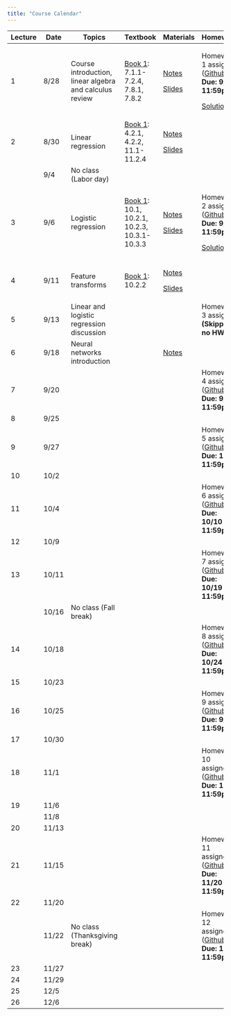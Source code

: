 ```yaml
---
title: "Course Calendar"
---
```


+---------+---------+---------------------------------------------------------+---------------------------------------------------------------------------------------------+------------------------------------------------------+------------------------------------------------------------------------------------------------------------------------------+
| Lecture | Date    | Topics                                                  | Textbook                                                                                    | Materials                                            | Homework                                                                                                                     |
+=========+=========+=========================================================+=============================================================================================+======================================================+==============================================================================================================================+
| 1       | 8/28    | Course introduction, linear algebra and calculus review | [Book 1](https://probml.github.io/pml-book/book1.html): 7.1.1-7.2.4, 7.8.1, 7.8.2           | [Notes](../lecture1-background/notes.qmd)            | Homework 1 assigned ([Github](https://github.com/orgs/CS152-Neural-Networks-Fall-2023/repositories)) **Due: 9/5 11:59pm**    |
|         |         |                                                         |                                                                                             |                                                      |                                                                                                                              |
|         |         |                                                         |                                                                                             | [Slides](../lecture1-background/slides.qmd)          | [Solutions](../assignments/homework1-background/solutions.html)                                                              |
+---------+---------+---------------------------------------------------------+---------------------------------------------------------------------------------------------+------------------------------------------------------+------------------------------------------------------------------------------------------------------------------------------+
| 2       | 8/30    | Linear regression                                       | [Book 1](https://probml.github.io/pml-book/book1.html): 4.2.1, 4.2.2, 11.1-11.2.4           | [Notes](../lecture2-linear-regression/notes.qmd)     |                                                                                                                              |
|         |         |                                                         |                                                                                             |                                                      |                                                                                                                              |
|         |         |                                                         |                                                                                             | [Slides](../lecture2-linear-regression/slides.qmd)   |                                                                                                                              |
+---------+---------+---------------------------------------------------------+---------------------------------------------------------------------------------------------+------------------------------------------------------+------------------------------------------------------------------------------------------------------------------------------+
|         | 9/4     | No class (Labor day)                                    |                                                                                             |                                                      |                                                                                                                              |
+---------+---------+---------------------------------------------------------+---------------------------------------------------------------------------------------------+------------------------------------------------------+------------------------------------------------------------------------------------------------------------------------------+
| 3       | 9/6     | Logistic regression                                     | [Book 1](https://probml.github.io/pml-book/book1.html): 10.1, 10.2.1, 10.2.3, 10.3.1-10.3.3 | [Notes](../lecture3-logistic-regression/notes.qmd)   | Homework 2 assigned ([Github](https://github.com/orgs/CS152-Neural-Networks-Fall-2023/repositories)) **Due: 9/12 11:59pm**   |
|         |         |                                                         |                                                                                             |                                                      |                                                                                                                              |
|         |         |                                                         |                                                                                             | [Slides](../lecture3-logistic-regression/slides.qmd) | [Solutions](../assignments/homework2-linear-regression/solutions.html)                                                       |
+---------+---------+---------------------------------------------------------+---------------------------------------------------------------------------------------------+------------------------------------------------------+------------------------------------------------------------------------------------------------------------------------------+
| 4       | 9/11    | Feature transforms                                      | [Book 1](https://probml.github.io/pml-book/book1.html): 10.2.2                              | [Notes](../lecture4-feature-transforms/notes.qmd)    |                                                                                                                              |
|         |         |                                                         |                                                                                             |                                                      |                                                                                                                              |
|         |         |                                                         |                                                                                             | [Slides](../lecture4-feature-transforms/slides.html) |                                                                                                                              |
+---------+---------+---------------------------------------------------------+---------------------------------------------------------------------------------------------+------------------------------------------------------+------------------------------------------------------------------------------------------------------------------------------+
| 5       | 9/13    | Linear and logistic regression discussion               |                                                                                             |                                                      | Homework 3 assigned **(Skipped, no HW3)**                                                                                    |
+---------+---------+---------------------------------------------------------+---------------------------------------------------------------------------------------------+------------------------------------------------------+------------------------------------------------------------------------------------------------------------------------------+
| 6       | 9/18    | Neural networks introduction                            |                                                                                             | [Notes](../lecture5-neural-networks-intro/notes.qmd) |                                                                                                                              |
+---------+---------+---------------------------------------------------------+---------------------------------------------------------------------------------------------+------------------------------------------------------+------------------------------------------------------------------------------------------------------------------------------+
| 7       | 9/20    |                                                         |                                                                                             |                                                      | Homework 4 assigned ([Github](https://github.com/orgs/CS152-Neural-Networks-Fall-2023/repositories)) **Due: 9/26 11:59pm**   |
+---------+---------+---------------------------------------------------------+---------------------------------------------------------------------------------------------+------------------------------------------------------+------------------------------------------------------------------------------------------------------------------------------+
| 8       | 9/25    |                                                         |                                                                                             |                                                      |                                                                                                                              |
+---------+---------+---------------------------------------------------------+---------------------------------------------------------------------------------------------+------------------------------------------------------+------------------------------------------------------------------------------------------------------------------------------+
| 9       | 9/27    |                                                         |                                                                                             |                                                      | Homework 5 assigned ([Github](https://github.com/orgs/CS152-Neural-Networks-Fall-2023/repositories)) **Due: 10/3 11:59pm**   |
+---------+---------+---------------------------------------------------------+---------------------------------------------------------------------------------------------+------------------------------------------------------+------------------------------------------------------------------------------------------------------------------------------+
| 10      | 10/2    |                                                         |                                                                                             |                                                      |                                                                                                                              |
+---------+---------+---------------------------------------------------------+---------------------------------------------------------------------------------------------+------------------------------------------------------+------------------------------------------------------------------------------------------------------------------------------+
| 11      | 10/4    |                                                         |                                                                                             |                                                      | Homework 6 assigned ([Github](https://github.com/orgs/CS152-Neural-Networks-Fall-2023/repositories)) **Due: 10/10 11:59pm**  |
+---------+---------+---------------------------------------------------------+---------------------------------------------------------------------------------------------+------------------------------------------------------+------------------------------------------------------------------------------------------------------------------------------+
| 12      | 10/9    |                                                         |                                                                                             |                                                      |                                                                                                                              |
+---------+---------+---------------------------------------------------------+---------------------------------------------------------------------------------------------+------------------------------------------------------+------------------------------------------------------------------------------------------------------------------------------+
| 13      | 10/11   |                                                         |                                                                                             |                                                      | Homework 7 assigned ([Github](https://github.com/orgs/CS152-Neural-Networks-Fall-2023/repositories)) **Due: 10/19 11:59pm**  |
+---------+---------+---------------------------------------------------------+---------------------------------------------------------------------------------------------+------------------------------------------------------+------------------------------------------------------------------------------------------------------------------------------+
|         | 10/16   | No class (Fall break)                                   |                                                                                             |                                                      |                                                                                                                              |
+---------+---------+---------------------------------------------------------+---------------------------------------------------------------------------------------------+------------------------------------------------------+------------------------------------------------------------------------------------------------------------------------------+
| 14      | 10/18   |                                                         |                                                                                             |                                                      | Homework 8 assigned ([Github](https://github.com/orgs/CS152-Neural-Networks-Fall-2023/repositories)) **Due: 10/24 11:59pm**  |
+---------+---------+---------------------------------------------------------+---------------------------------------------------------------------------------------------+------------------------------------------------------+------------------------------------------------------------------------------------------------------------------------------+
| 15      | 10/23   |                                                         |                                                                                             |                                                      |                                                                                                                              |
+---------+---------+---------------------------------------------------------+---------------------------------------------------------------------------------------------+------------------------------------------------------+------------------------------------------------------------------------------------------------------------------------------+
| 16      | 10/25   |                                                         |                                                                                             |                                                      | Homework 9 assigned ([Github](https://github.com/orgs/CS152-Neural-Networks-Fall-2023/repositories)) **Due: 9/5 11:59pm**    |
+---------+---------+---------------------------------------------------------+---------------------------------------------------------------------------------------------+------------------------------------------------------+------------------------------------------------------------------------------------------------------------------------------+
| 17      | 10/30   |                                                         |                                                                                             |                                                      |                                                                                                                              |
+---------+---------+---------------------------------------------------------+---------------------------------------------------------------------------------------------+------------------------------------------------------+------------------------------------------------------------------------------------------------------------------------------+
| 18      | 11/1    |                                                         |                                                                                             |                                                      | Homework 10 assigned ([Github](https://github.com/orgs/CS152-Neural-Networks-Fall-2023/repositories)) **Due: 11/7 11:59pm**  |
+---------+---------+---------------------------------------------------------+---------------------------------------------------------------------------------------------+------------------------------------------------------+------------------------------------------------------------------------------------------------------------------------------+
| 19      | 11/6    |                                                         |                                                                                             |                                                      |                                                                                                                              |
+---------+---------+---------------------------------------------------------+---------------------------------------------------------------------------------------------+------------------------------------------------------+------------------------------------------------------------------------------------------------------------------------------+
|         | 11/8    |                                                         |                                                                                             |                                                      |                                                                                                                              |
+---------+---------+---------------------------------------------------------+---------------------------------------------------------------------------------------------+------------------------------------------------------+------------------------------------------------------------------------------------------------------------------------------+
| 20      | 11/13   |                                                         |                                                                                             |                                                      |                                                                                                                              |
+---------+---------+---------------------------------------------------------+---------------------------------------------------------------------------------------------+------------------------------------------------------+------------------------------------------------------------------------------------------------------------------------------+
| 21      | 11/15   |                                                         |                                                                                             |                                                      | Homework 11 assigned ([Github](https://github.com/orgs/CS152-Neural-Networks-Fall-2023/repositories)) **Due: 11/20 11:59pm** |
+---------+---------+---------------------------------------------------------+---------------------------------------------------------------------------------------------+------------------------------------------------------+------------------------------------------------------------------------------------------------------------------------------+
| 22      | 11/20   |                                                         |                                                                                             |                                                      |                                                                                                                              |
+---------+---------+---------------------------------------------------------+---------------------------------------------------------------------------------------------+------------------------------------------------------+------------------------------------------------------------------------------------------------------------------------------+
|         | 11/22   | No class (Thanksgiving break)                           |                                                                                             |                                                      | Homework 12 assigned ([Github](https://github.com/orgs/CS152-Neural-Networks-Fall-2023/repositories)) **Due: 12/5 11:59pm**  |
+---------+---------+---------------------------------------------------------+---------------------------------------------------------------------------------------------+------------------------------------------------------+------------------------------------------------------------------------------------------------------------------------------+
| 23      | 11/27   |                                                         |                                                                                             |                                                      |                                                                                                                              |
+---------+---------+---------------------------------------------------------+---------------------------------------------------------------------------------------------+------------------------------------------------------+------------------------------------------------------------------------------------------------------------------------------+
| 24      | 11/29   |                                                         |                                                                                             |                                                      |                                                                                                                              |
+---------+---------+---------------------------------------------------------+---------------------------------------------------------------------------------------------+------------------------------------------------------+------------------------------------------------------------------------------------------------------------------------------+
| 25      | 12/5    |                                                         |                                                                                             |                                                      |                                                                                                                              |
+---------+---------+---------------------------------------------------------+---------------------------------------------------------------------------------------------+------------------------------------------------------+------------------------------------------------------------------------------------------------------------------------------+
| 26      | 12/6    |                                                         |                                                                                             |                                                      |                                                                                                                              |
+---------+---------+---------------------------------------------------------+---------------------------------------------------------------------------------------------+------------------------------------------------------+------------------------------------------------------------------------------------------------------------------------------+